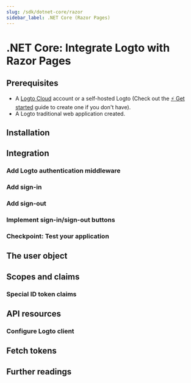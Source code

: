 ```yaml
---
slug: /sdk/dotnet-core/razor
sidebar_label: .NET Core (Razor Pages)
---
```



# .NET Core: Integrate Logto with Razor Pages

<TutorialTip />

## Prerequisites

- A [Logto Cloud](https://cloud.logto.io) account or a self-hosted Logto (Check out the [⚡ Get started](https://docs.logto.io/docs/tutorials/get-started/) guide to create one if you don't have).
- A Logto traditional web application created.

## Installation

<Installation />

## Integration

### Add Logto authentication middleware

<AddMiddleware />

### Add sign-in

<AddSignIn />

### Add sign-out

<AddSignOut />

### Implement sign-in/sign-out buttons

<ImplementButtons />

### Checkpoint: Test your application

<TestYourApplication />

## The user object

<TheUserObject />

## Scopes and claims

<ScopesAndClaims />

### Special ID token claims

<SpecialIdTokenClaims />

## API resources

<ApiResourcesDescription />

### Configure Logto client

<ConfigureApiResources />

## Fetch tokens

<FetchTokens />

## Further readings

<FurtherReadings />
